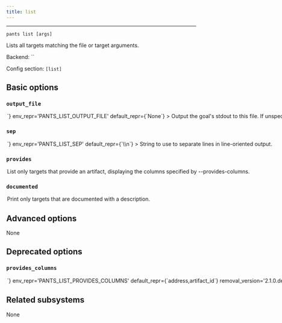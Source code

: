 ```yaml
---
title: list
---
```



---

```
pants list [args]
```

Lists all targets matching the file or target arguments.

Backend: <span className="color--primary">``</span>

Config section: <span className="color--primary">`[list]`</span>

<span className={styles.options}>

## Basic options

### `output_file`

<Option
  cli_repr={`--list-output-file=<path>`}
  env_repr='PANTS_LIST_OUTPUT_FILE'
  default_repr={`None`}
>

Output the goal&#x27;s stdout to this file. If unspecified, outputs to stdout.

</Option>

### `sep`

<Option
  cli_repr={`--list-sep=<separator>`}
  env_repr='PANTS_LIST_SEP'
  default_repr={`\\n`}
>

String to use to separate lines in line-oriented output.

</Option>

### `provides`

<Option
  cli_repr={`--[no-]list-provides`}
  env_repr='PANTS_LIST_PROVIDES'
  default_repr={`False`}
>

List only targets that provide an artifact, displaying the columns specified by --provides-columns.

</Option>

### `documented`

<Option
  cli_repr={`--[no-]list-documented`}
  env_repr='PANTS_LIST_DOCUMENTED'
  default_repr={`False`}
>

Print only targets that are documented with a description.

</Option>

## Advanced options

None

## Deprecated options

### `provides_columns`

<Option
  cli_repr={`--list-provides-columns=<str>`}
  env_repr='PANTS_LIST_PROVIDES_COLUMNS'
  default_repr={`address,artifact_id`}
  removal_version='2.1.0.dev0'
  removal_hint={'The option `--provides-columns` no longer does anything. It was specific to the JVM backend, so no longer makes sense with Pants 2.0 initially only supporting Python.'}
>

Display these columns when --provides is specified. Available columns are: address, artifact_id, repo_name, repo_url, push_db_basedir

</Option>

## Related subsystems

None

</span>
